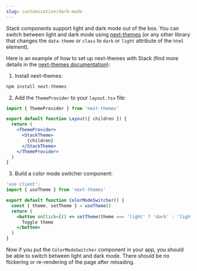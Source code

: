 ```yaml
---
slug: customization/dark-mode
---
```


Stack components support light and dark mode out of the box. You can switch between light and dark mode using [next-themes](https://github.com/pacocoursey/next-themes) (or any other library that changes the `data-theme` or `class` to `dark` or `light` attribute of the `html` element).

Here is an example of how to set up next-themes with Stack (find more details in the [next-themes documentation](https://github.com/pacocoursey/next-themes)):

1. Install next-themes:

  ```bash
  npm install next-themes
  ```

2. Add the `ThemeProvider` to your `layout.tsx` file:

  ```jsx
  import { ThemeProvider } from 'next-themes'

  export default function Layout({ children }) {
    return (
      <ThemeProvider>
        <StackTheme>
          {children}
        </StackTheme>
      </ThemeProvider>
    )
  }
  ```

3. Build a color mode switcher component:

  ```jsx
  'use client';
  import { useTheme } from 'next-themes'

  export default function ColorModeSwitcher() {
    const { theme, setTheme } = useTheme()
    return (
      <button onClick={() => setTheme(theme === 'light' ? 'dark' : 'light')}>
        Toggle theme
      </button>
    )
  }
  ```

Now if you put the `ColorModeSwitcher` component in your app, you should be able to switch between light and dark mode. There should be no flickering or re-rendering of the page after reloading.

